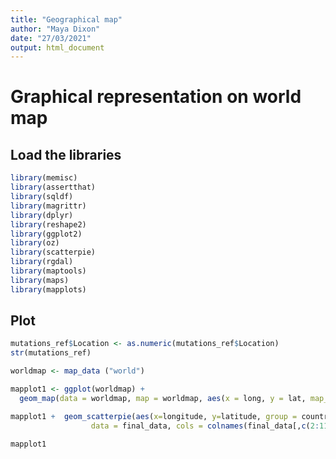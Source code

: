 ```yaml
---
title: "Geographical map"
author: "Maya Dixon"
date: "27/03/2021"
output: html_document
---
```


# Graphical representation on  world map 

## Load the libraries 

```r
library(memisc)
library(assertthat)
library(sqldf)
library(magrittr)
library(dplyr)
library(reshape2)
library(ggplot2)
library(oz)
library(scatterpie)
library(rgdal)
library(maptools)
library(maps)
library(mapplots)
```

## Plot 

```r
mutations_ref$Location <- as.numeric(mutations_ref$Location)
str(mutations_ref)
```

```r
worldmap <- map_data ("world")

mapplot1 <- ggplot(worldmap) + 
  geom_map(data = worldmap, map = worldmap, aes(x = long, y = lat, map_id = region), col = "white", fill = "lightgreen") 

mapplot1 +  geom_scatterpie(aes(x=longitude, y=latitude, group = country, r = multiplier*6), 
                  data = final_data, cols = colnames(final_data[,c(2:11)]))

mapplot1

```

























